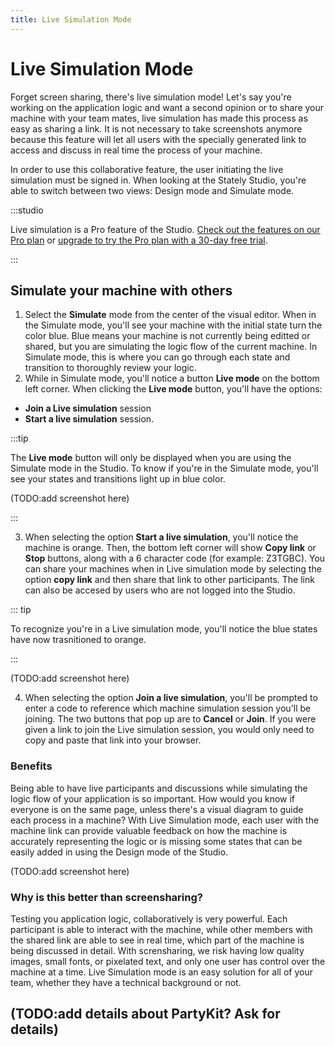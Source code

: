 ```yaml
---
title: Live Simulation Mode
---
```



# Live Simulation Mode

Forget screen sharing, there's live simulation mode! Let's say you're working on the application logic and want a second opinion or to share your machine with your team mates, live simulation has made this process as easy as sharing a link. It is not necessary to take screenshots anymore because this feature will let all users with the specially generated link to access and discuss in real time the process of your machine.

In order to use this collaborative feature, the user initiating the live simulation must be signed in. When looking at the Stately Studio, you're able to switch between two views: Design mode and Simulate mode.

:::studio

Live simulation is a Pro feature of the Studio. [Check out the features on our Pro plan](/studio-pro-plan.mdx) or [upgrade to try the Pro plan with a 30-day free trial](https://stately.ai/registry/billing).

:::

## Simulate your machine with others

1. Select the **Simulate** mode from the center of the visual editor. When in the Simulate mode, you'll see your machine with the initial state turn the color blue. Blue means your machine is not currently being editted or shared, but you are simulating the logic flow of the current machine. In Simulate mode, this is where you can go through each state and transition to thoroughly review your logic. 
2. While in Simulate mode, you'll notice a button **Live mode** on the bottom left corner. When clicking the **Live mode** button, you'll have the options: 
- **Join a Live simulation** session
- **Start a live simulation** session.

:::tip

The **Live mode** button will only be displayed when you are using the Simulate mode in the Studio. To know if you're in the Simulate mode, you'll see your states and transitions light up in blue color.

<p>(TODO:add screenshot here)
<ThemedImage
  alt="Version history panel opened from the right tool menu showing a list of versions."
  sources={{
    light: useBaseUrl('/versions/version-toolbox.png'),
    dark: useBaseUrl('/versions/version-toolbox-dm.png'),
  }}
/>
</p>

:::

3. When selecting the option **Start a live simulation**, you'll notice the machine is orange. Then, the bottom left corner will show **Copy link** or **Stop** buttons, along with a 6 character code (for example: Z3TGBC). 
You can share your machines when in Live simulation mode by selecting the option **copy link** and then share that link to other participants. The link can also be accesed by users who are not logged into the Studio.

::: tip

To recognize you're in a Live simulation mode, you'll notice the blue states have now trasnitioned to orange.

:::

<p>(TODO:add screenshot here)
<ThemedImage
  alt="Version history panel opened from the right tool menu showing a list of versions."
  sources={{
    light: useBaseUrl('/versions/version-toolbox.png'),
    dark: useBaseUrl('/versions/version-toolbox-dm.png'),
  }}
/>
</p>

4. When selecting the option **Join a live simulation**, you'll be prompted to enter a code to reference which machine simulation session you'll be joining. The two buttons that pop up are to **Cancel** or **Join**. 
If you were given a link to join the Live simulation session, you would only need to copy and paste that link into your browser.

### Benefits

Being able to have live participants and discussions while simulating the logic flow of your application is so important. How would you know if everyone is on the same page, unless there's a visual diagram to guide each process in a machine? 
With Live Simulation mode, each user with the machine link can provide valuable feedback on how the machine is accurately representing the logic or is missing some states that can be easily added in using the Design mode of the Studio.

<p> (TODO:add screenshot here)
<ThemedImage
  alt="Selecting a version name in the Version history panel, showing the text input for the new name."
  sources={{
    light: useBaseUrl('/versions/version-rename.png'),
    dark: useBaseUrl('/versions/version-rename-dm.png'),
  }}
/>
</p>

### Why is this better than screensharing?

Testing you application logic, collaboratively is very powerful.
Each participant is able to interact with the machine, while other members with the shared link are able to see in real time, which part of the machine is being discussed in detail. With scrensharing, we risk having low quality images, small fonts, or pixelated text, and only one user has control over the machine at a time. Live Simulation mode is an easy solution for all of your team, whether they have a technical background or not. 

## (TODO:add details about PartyKit? Ask for details)